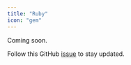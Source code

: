 ```yaml
---
title: "Ruby"
icon: "gem"
---
```


Coming soon.

Follow this GitHub
[issue](https://github.com/Infisical/infisical/issues/435) to stay updated.
